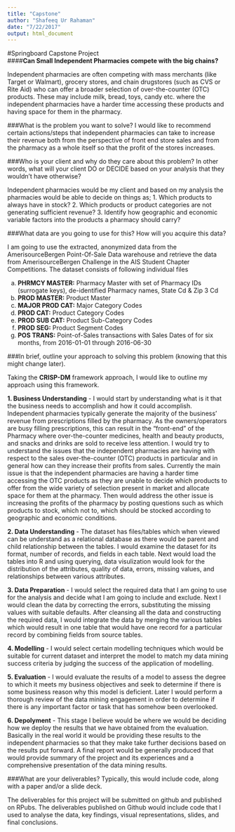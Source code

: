 ```yaml
---
title: "Capstone"
author: "Shafeeq Ur Rahaman"
date: "7/22/2017"
output: html_document
---
```


#Springboard Capstone Project  
####**Can Small Independent Pharmacies compete with the big chains?**

Independent pharmacies are often competing with mass merchants (like Target or Walmart), grocery stores, and chain drugstores (such as CVS or Rite Aid) who can offer a broader selection of over-the-counter (OTC) products. These may include milk, bread, toys, candy etc. where the independent pharmacies have a harder time accessing these products and having space for them in the pharmacy.

###What is the problem you want to solve?
I would like to recommend certain actions/steps that independent pharmacies can take to increase their revenue both from the perspective of front end store sales and from the pharmacy as a whole itself so that the profit of the stores increases.

###Who is your client and why do they care about this problem? In other words, what will your client DO or DECIDE based on your analysis that they wouldn’t have otherwise?

Independent pharmacies would be my client and based on my analysis the pharmacies would be able to decide on things as;
1. Which products to always have in stock?
2. Which products or product categories are not generating sufficient revenue?
3. Identify how geographic and economic variable factors into the products a pharmacy should carry?

###What data are you going to use for this? How will you acquire this data?

I am going to use the extracted, anonymized data from the AmerisourceBergen Point-Of-Sale Data warehouse and retrieve the data from AmerisourceBergen Challenge in the AIS Student Chapter Competitions. The dataset consists of following individual files

a.	**PHRMCY MASTER:** Pharmacy Master with set of Pharmacy IDs (surrogate keys), de-identified Pharmacy names, State Cd & Zip 3 Cd
b.	**PROD MASTER:** Product Master
c.	**MAJOR PROD CAT:** Major Category Codes
d.	**PROD CAT:** Product Category Codes
e.	**PROD SUB CAT:** Product Sub-Category Codes
f.	**PROD SEG:** Product Segment Codes
g.	**POS TRANS:** Point-of-Sales transactions with Sales Dates of for six months, from 2016-01-01 through 2016-06-30 

###In brief, outline your approach to solving this problem (knowing that this might change later).

Taking the **CRISP-DM** framework approach, I would like to outline my approach using this framework.  

**1. Business Understanding** -
I would start by understanding what is it that the business needs to accomplish and how it could accomplish. Independent pharmacies typically generate the majority of the business’ revenue from prescriptions filled by the pharmacy.  As the owners/operators are busy filling prescriptions, this can result in the “front-end” of the Pharmacy where over-the-counter medicines, health and beauty products, and snacks and drinks are sold to receive less attention. I would try to understand the issues that the independent pharmacies are having with respect to the sales over-the-counter (OTC) products in particular and in general how can they increase their profits from sales. Currently the main issue is that the independent pharmacies are having a harder time accessing the OTC products as they are unable to decide which products to offer from the wide variety of selection present in market and allocate space for them at the pharmacy. Then would address the other issue is increasing the profits of the pharmacy by posting questions such as which products to stock, which not to, which should be stocked according to geographic and economic conditions.  

**2. Data Understanding** -
The dataset has files/tables which when viewed can be understand as a relational database as there would be parent and child relationship between the tables. I would examine the dataset for its format, number of records, and fields in each table. Next would load the tables into R and using querying, data visulization would look for the distribution of the attributes, quality of data, errors, missing values, and relationships between various attributes.  

**3. Data Preparation** - 
I would select the required data that I am going to use for the analysis and decide what I am going to include and exclude. Next I would clean the data by correcting the errors, substituting the missing values with suitable defaults. After cleansing all the data and constructing the required data, I would integrate the data by merging the various tables which would result in one table that would have one record for a particular record by combining fields from source tables.  

**4. Modelling** -
I would select certain modelling techniques which would be suitable for current dataset and interpret the model to match my data mining success criteria by judging the success of the application of modelling.  

**5. Evaluation** -
I would evaluate the results of a model to assess the degree to which it meets my business objectives and seek to determine if there is some business reason why this model is deficient. Later I would perform a thorough review of the data mining engagement in order to determine if there is any important factor or task that has somehow been overlooked.  

**6. Depolyment** -
This stage I believe would be where we would be deciding how we deploy the results that we have obtained from the evaluation. Basically in the real world it would be providing these results to the independent pharmacies so that they make take further decisions based on the results put forward. A final report would be generally produced that would provide summary of the project and its experiences and a comprehensive presentation of the data mining results.  

###What are your deliverables? Typically, this would include code, along with a paper and/or a slide deck.

The deliverables for this project will be submitted  on github and published on RPubs. The deliverables published on Github would include code that I used to analyse the data, key findings, visual representations, slides, and final conclusions.